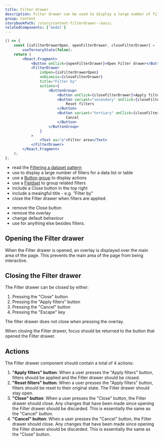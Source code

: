 ```yaml
---
title: Filter drawer
description: Filter drawer can be used to display a large number of filters for a data set. It is overlayed on top of the main area of the page to capture the user's attention while keeping the context of the current task.
group: Content
storybookPath: /story/content-filterdrawer--basic
relatedComponents: ['modal']
---
```


```jsx live
() => {
	const [isFilterDrawerOpen, openFilterDrawer, closeFilterDrawer] =
		useTernaryState(false);
	return (
		<React.Fragment>
			<Button onClick={openFilterDrawer}>Open Filter drawer</Button>
			<FilterDrawer
				isOpen={isFilterDrawerOpen}
				onDismiss={closeFilterDrawer}
				title="Filter by"
				actions={
					<ButtonGroup>
						<Button onClick={closeFilterDrawer}>Apply filters</Button>
						<Button variant="secondary" onClick={closeFilterDrawer}>
							Reset filters
						</Button>
						<Button variant="tertiary" onClick={closeFilterDrawer}>
							Cancel
						</Button>
					</ButtonGroup>
				}
			>
				<Text as="p">Filter area</Text>
			</FilterDrawer>
		</React.Fragment>
	);
};
```

<DoHeading />

- read the [Filtering a dataset pattern](/patterns/filtering-a-dataset)
- use to display a large number of filters for a data list or table
- use a [Button group](/components/button#button-group) to display actions
- use a [Fieldset](/components/fieldset) to group related filters
- include a Close button in the top right
- include a meaingful title - e.g. "Filter by"
- close the Filter drawer when filters are applied.

<DontHeading />

- remove the Close button
- remove the overlay
- change default behaviour
- use for anything else besides filters.

## Opening the Filter drawer

When the Filter drawer is opened, an overlay is displayed over the main area of the page. This prevents the main area of the page from being interactive.

## Closing the Filter drawer

The Filter drawer can be closed by either:

1. Pressing the "Close" button
2. Pressing the "Apply filters" button
3. Pressing the "Cancel" button
4. Pressing the "Escape" key

The filter drawer does not close when pressing the overlay.

When closing the Filter drawer, focus should be returned to the button that opened the Filter drawer.

## Actions

The Filter drawer component should contain a total of 4 actions:

1. **"Apply filters" button**: When a user presses the "Apply filters" button, filters should be applied and the Filter drawer should be closed.
2. **"Reset filters" button**: When a user presses the "Apply filters" button, filters should be reset to their original state. The Filter drawer should stay open.
3. **"Close" button**: When a user presses the "Close" button, the Filter drawer should close. Any changes that have been made since opening the Filter drawer should be discarded. This is essentially the same as the "Cancel" button.
4. **"Cancel" button**: When a user presses the "Cancel" button, the Filter drawer should close. Any changes that have been made since opening the Filter drawer should be discarded. This is essentially the same as the "Close" button.
